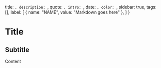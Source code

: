 
  title: ``,
  description: ``,
  quote: ``,
  intro: ``,
  date: ``,
  color: ``,
  sidebar: true,
  tags: [],
  label: [
    {
      name: "NAME",
      value: "Markdown goes here"
    },
  ]
}


# Title

## Subtitle

Content


